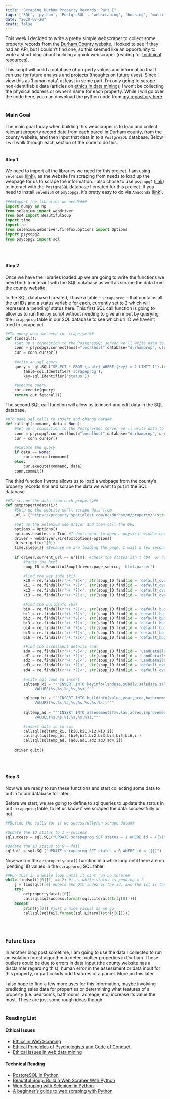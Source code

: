 ```yaml
---
title: "Scraping Durham Property Records: Part I"
tags: ['SQL', 'python', 'PostgreSQL', 'webscraping', 'housing', 'multi-part blog']
date: "2020-07-20"
draft: false
---
```


This week I decided to write a pretty simple webscraper to collect some property records from the [Durham County website](https://www.dconc.gov/government/departments-f-z/tax-administration/real-estate-appraisal/real-property-record-search). I looked to see if they had an API, but I couldn't find one, so this seemed like an opportunity to write a short blog about building a quick webscraper (reading for [technical resources](#reading-list)). 

This script will build a database of property values and information that I can use for future analysis and projects (thoughts on [future uses](#future-uses)). Since I view this as 'human data', at least in some part, I'm only going to scrape non-identifiable data (articles on [ethics in data mining](#reading-list)); I won't be collecting the physical address or owner's name for each property. While I will go over the code here, you can download the python code from [my repository here](https://github.com/pswhitehead/Durham-Property-Webscraper). 
</br></br>

### Main Goal
The main goal today when building this webscraper is to load and collect relevant property record data from each parcel in Durham county, from the county website, and then input that data in to a `PostgreSQL` database. Below I will walk through each section of the code to do this.
</br></br>

#### Step 1
We need to import all the libraries we need for this project. I am using `Selenium` ([link](https://selenium-python.readthedocs.io/)), as the website I'm scraping from needs to load up the webpage for us to scrape the information. I also chose to use `psycopg2` ([link](https://www.psycopg.org/docs/)) to interact with the `PostgreSQL` database I created for this project. If you need to install `Selenium` or `psycopg2`, it's pretty easy to do via `Anaconda` ([link](https://www.anaconda.com/)).

```python
####Import the libraries we need####
import numpy as np
from selenium import webdriver
from bs4 import BeautifulSoup
import time
import re
from selenium.webdriver.firefox.options import Options
import psycopg2
from psycopg2 import sql
```
</br></br>

#### Step 2
Once we have the libraries loaded up we are going to write the functions we need both to interact with the SQL database as well as scrape the data from the county website.

In the SQL database I created, I have a table -- `scrapeprog` -- that contains all the url IDs and a status variable for each, currently set to 2 which will represent a 'pending' status here. This first SQL call function is going to allow us to run the .py script without needing to give an input by querying the `scrapeprog` table in our SQL database to see which url ID we haven't tried to scrape yet. 

```python
##To query what we need to scrape yet##
def findsql():    
    #Set up a connection to the PostgresSQL server we'll write data to
    conn = psycopg2.connect(host="localhost",database="durhamprop", user="postgres", password="postgres")
    cur = conn.cursor()
    
    #Write an sql query
    query = sql.SQL("SELECT * FROM {table} WHERE {key} = 2 LIMIT 1").format(
        table=sql.Identifier('scrapeprog'),
        key=sql.Identifier('status'))
    
    #execute query
    cur.execute(query)
    return cur.fetchall()
```

The second SQL call function will allow us to insert and edit data in the SQL database.

```python
##To make sql calls to insert and change data##
def callsql(command, data = None):
    #Set up a connection to the PostgresSQL server we'll write data to
    conn = psycopg2.connect(host="localhost",database="durhamprop", user="postgres", password="postgres")
    cur = conn.cursor()
    
    #execute the query
    if data == None:
        cur.execute(command)
    else:
        cur.execute(command, data)
    conn.commit()  
```

The third function I wrote allows us to load a webpage from the county's property records site and scrape the data we want to put in the SQL database

```python
##To scrape the data from each property##
def getpropertydata(i):  
    #Setp up the website we'll scrape data from
    url = ["https://property.spatialest.com/nc/durham/#/property/"+str(i)]
    
    #Set up the Selenium web driver and then call the URL
    options = Options()
    options.headless = True #I don't want to open a physical window each tme
    driver = webdriver.Firefox(options=options)
    driver.get(url[0])
    time.sleep(2) #Because we are loading the page, I wait a few seconds before the next command
    
    if driver.current_url == url[0]: #check the status isn't 404  or redirected before we scrape the info
        #Parse the html
        soup_ID = BeautifulSoup(driver.page_source, 'html.parser')
        
        #Find the key info (ki)
        ki0 = re.findall(r'>(.*?)<', str(soup_ID.find(id = 'default_overview').findAll('span')[9]))[0] #landuse
        ki1 = re.findall(r'>(.*?)<', str(soup_ID.find(id = 'default_overview').findAll('span')[13]))[0] #subdiv
        ki2 = re.findall(r'>(.*?)<', str(soup_ID.find(id = 'default_overview').findAll('span')[21]))[0] #saledate
        ki3 = re.findall(r'>(.*?)<', str(soup_ID.find(id = 'default_overview').findAll('span')[23]))[0] #saleprice
        
        #Find the buildinfo (bi)
        bi0 = re.findall(r'>(.*?)<', str(soup_ID.find(id = 'default_buildings').findAll('span')[-1]))[0] #value
        bi1 = re.findall(r'>(.*?)<', str(soup_ID.find(id = 'default_buildings').findAll('span')[4]))[0] #year built
        bi2 = re.findall(r'>(.*?)<', str(soup_ID.find(id = 'default_buildings').findAll('span')[13]))[0] #area
        bi3 = re.findall(r'>(.*?)<', str(soup_ID.find(id = 'default_buildings').findAll('span')[15]))[0] #bathrooms
        bi4 = re.findall(r'>(.*?)<', str(soup_ID.find(id = 'default_buildings').findAll('span')[19]))[0] #bedrooms
        bi5 = re.findall(r'>(.*?)<', str(soup_ID.find(id = 'default_buildings').findAll('span')[8]))[0] #use
        bi6 = re.findall(r'>(.*?)<', str(soup_ID.find(id = 'default_buildings').findAll('span')[6]))[0] #builduse

        #Find the assessment details (ad)
        ad0 = re.findall(r'>(.*?)<', str(soup_ID.find(id = 'LandDetails').findAll('td')[0]))[0] #fair market value
        ad1 = re.findall(r'>(.*?)<', str(soup_ID.find(id = 'LandDetails').findAll('td')[1]))[0] #land assessed value
        ad2 = re.findall(r'>(.*?)<', str(soup_ID.find(id = 'LandDetails').findAll('td')[2]))[0] #acres
        ad3 = re.findall(r'>(.*?)<', str(soup_ID.find(id = 'default_overview').findAll('span')[-3]))[0] #improvement
        ad4 = re.findall(r'>(.*?)<', str(soup_ID.find(id = 'default_overview').findAll('span')[-1]))[0] #totalfmv
        
        #write sql code to insert
        sqltemp_ki = """INSERT INTO keyinfo(landuse,subdiv,saledate,saleprice,id)
             VALUES(%s,%s,%s,%s,%s);"""
        
        sqltemp_bi = """INSERT INTO buildinfo(value,year,area,bathrooms,bedrooms,use,builduse,id)
             VALUES(%s,%s,%s,%s,%s,%s,%s,%s);"""
        
        sqltemp_ad = """INSERT INTO assessment(fmv,lav,acres,improvement,totalfmv,id)
             VALUES(%s,%s,%s,%s,%s,%s);"""
        
        #insert data in to sql
        callsql(sqltemp_ki, [ki0,ki1,ki2,ki3,i])
        callsql(sqltemp_bi, [bi0,bi1,bi2,bi3,bi4,bi5,bi6,i])
        callsql(sqltemp_ad, [ad0,ad1,ad2,ad3,ad4,i])
    
    driver.quit()  
```
</br></br>

#### Step 3
Now we are ready to run these functions and start collecting some data to put in to our database for later.

Before we start, we are going to define to sql queries to update the status in out `scrapeprog` table, to let us know if we scraped the data successfully or not.

```python
##Define the calls for if we sucessfully/un scrape data##

#Update the ID status to 1 = success
sqlsuccess = sql.SQL("UPDATE scrapeprog SET status = 1 WHERE id = ({})")

#Update the ID status to 0 = fail
sqlfail = sql.SQL("UPDATE scrapeprog SET status = 0 WHERE id = ({})")
```

Now we run the `getpropertydata()` function in a while loop until there are no 'pending' ID values in the `scrapeprog` SQL table.

```python
##Run this in a while loop until it cant run no more!##
while findsql()[0][1] == 2: #i.e. while status is pending = 2
    j = findsql()[0] #where the 0th index is the id, and the 1st is the status
    try:
        getpropertydata(j[0]) 
        callsql(sqlsuccess.format(sql.Literal(str(j[0]))))
    except:
        print(j[0]) #just a nice visual as we go
        callsql(sqlfail.format(sql.Literal(str(j[0])))) 
```
</br></br>

### Future Uses
In another blog post sometime, I am going to use the data I collected to run an isolation forest algorithm to detect outlier properties in Durham. These outliers could be due to errors in data input (the county website has a disclaimer regarding this), human error in the assessment or data input for this property, or particularly odd features of a parcel. More on this later. 

I also hope to find a few more uses for this information, maybe involving predicting sales data for properties or determining what features of a property (i.e. bedrooms, bathrooms, acreage, etc) increase its value the most. These are just some rough ideas though. 
</br></br>

### Reading List

#### Ethical Issues
* [Ethics in Web Scraping](https://towardsdatascience.com/ethics-in-web-scraping-b96b18136f01)
* [Ethical Principles of Psychologists and Code of Conduct](https://www.apa.org/ethics/code/code-1992)
* [Ethical issues in web data mining](https://link.springer.com/article/10.1023/B:ETIN.0000047476.05912.3d)

#### Technical Reading
* [PostgreSQL in Python](https://www.postgresqltutorial.com/postgresql-python/)
* [Beautiful Soup: Build a Web Scraper With Python](https://realpython.com/beautiful-soup-web-scraper-python/)
* [Web Scraping with Selenium in Python](https://levelup.gitconnected.com/web-scraping-with-selenium-in-python-8fde2f0fd559)
* [A beginner's guide to web scraping with Python](https://opensource.com/article/20/5/web-scraping-python)
